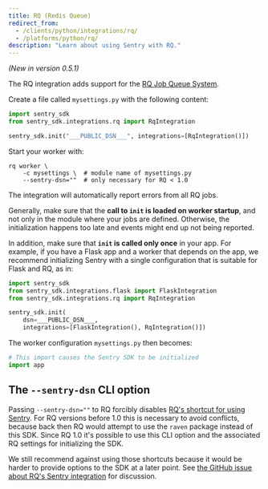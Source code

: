 ```yaml
---
title: RQ (Redis Queue)
redirect_from:
  - /clients/python/integrations/rq/
  - /platforms/python/rq/
description: "Learn about using Sentry with RQ."
---
```


_(New in version 0.5.1)_

The RQ integration adds support for the [RQ Job Queue System](https://python-rq.org/).

Create a file called `mysettings.py` with the following content:

```python {filename:mysettings.py}
import sentry_sdk
from sentry_sdk.integrations.rq import RqIntegration

sentry_sdk.init("___PUBLIC_DSN___", integrations=[RqIntegration()])
```

Start your worker with:

```shell
rq worker \
    -c mysettings \  # module name of mysettings.py
    --sentry-dsn=""  # only necessary for RQ < 1.0
```

The integration will automatically report errors from all RQ jobs.

Generally, make sure that the **call to `init` is loaded on worker startup**, and not only in the module where your jobs are defined. Otherwise, the initialization happens too late and events might end up not being reported.

In addition, make sure that **`init` is called only once** in your app. For example, if you have a Flask app and a worker that depends on the app, we recommend initializing Sentry with a single configuration that is suitable for Flask and RQ, as in:

```python {filename:app.py}
import sentry_sdk
from sentry_sdk.integrations.flask import FlaskIntegration
from sentry_sdk.integrations.rq import RqIntegration

sentry_sdk.init(
    dsn=___PUBLIC_DSN___,
    integrations=[FlaskIntegration(), RqIntegration()])
```

The worker configuration `mysettings.py` then becomes:

```python {filename:mysettings.py}
# This import causes the Sentry SDK to be initialized
import app
```

## The `--sentry-dsn` CLI option

Passing `--sentry-dsn=""` to RQ forcibly disables [RQ's shortcut for using Sentry](https://python-rq.org/patterns/sentry/). For RQ versions before 1.0 this is necessary to avoid conflicts, because back then RQ would attempt to use the `raven` package instead of this SDK. Since RQ 1.0 it's possible to use this CLI option and the associated RQ settings for initializing the SDK.

We still recommend against using those shortcuts because it would be harder to provide options to the SDK at a later point. See [the GitHub issue about RQ's Sentry integration](https://github.com/rq/rq/issues/1003) for discussion.
